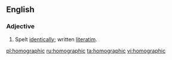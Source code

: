 ==English==

===Adjective===
{{en-adj|-}}

# Spelt [[identical]]ly; written [[literatim]].

[[pl:homographic]]
[[ru:homographic]]
[[ta:homographic]]
[[vi:homographic]]
